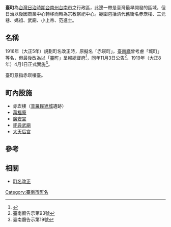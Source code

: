{{japanese|japanese=臺町|kana=たいまち|romaji=Taimachi}}
'''臺町'''為[[台灣日治時期|台灣日治時期]][[台南州|台南州]][[台南市|台南市]]之行政區，此邊一帶是臺灣最早開發的區域，但日治以後因商業中心轉移而轉為宗教祭祀中心。範圍包括清代舊街名赤崁樓、三元巷、媽祖、武廟、小上帝、范進士。

== 名稱 ==
1916年（大正5年）規劃町名改正時，原擬名「赤崁町」，[[臺南廳|臺南廳]]曾考慮「城町」等名，但最後改為以「臺町」呈報總督府<ref>{{cite journal zh | author=黃偉嘉 | authorlink= | coauthors= | title=從《臺南廳公文書》再探臺南市町名改正 | journal=臺灣文獻 | volume=66 | issue=1 | pages=161-180 | id= | url=http://www.th.gov.tw/ | accessdate= | quote= | date=2015年3月 | archive-date=2016-07-13 | archive-url=https://web.archive.org/web/20160713141105/http://www.th.gov.tw/ | dead-url=no }}</ref>，同年11月3日公告<ref>臺南廳告示第93號</ref>、1919年（大正8年）4月1日正式實施<ref>臺南廳告示第19號</ref>。

臺町意指赤崁樓臺。

==町內設施==
*赤崁樓（[[普羅民遮城|普羅民遮城]]遺跡）
*[[萬福庵|萬福庵]]
*[[臺南廣安宮|廣安宮]]
*[[祀典武廟|祀典武廟]]
*[[大天后宮|大天后宮]]

==參考==
<references />
==相關==
*[[町名改正|町名改正]]

{{臺南市舊町名}}

[[Category:臺南市町名|Category:臺南市町名]]